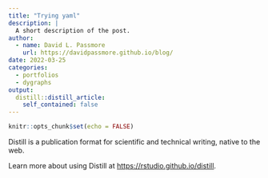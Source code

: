 ```yaml
---
title: "Trying yaml"
description: |
  A short description of the post.
author:
  - name: David L. Passmore
    url: https://davidpassmore.github.io/blog/
date: 2022-03-25
categories:
  - portfolios
  - dygraphs
output:
  distill::distill_article:
    self_contained: false
---
```



```r
knitr::opts_chunk$set(echo = FALSE)
```

Distill is a publication format for scientific and technical writing, native to the web.

Learn more about using Distill at <https://rstudio.github.io/distill>.


